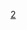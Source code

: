 {{Routemap
| title = 郑州地铁2号线
| title-bg = {{郑州轨道交通颜色|2}}
| title-color = black
| text-width = 0,80,170
| collapsible = no
| inline = <includeonly>yes</includeonly>
| map =
utKBHFa~~[[贾河站|贾河]]
uextCONTgq\uextSTRq\utTINTxt\uextSTRq\uextCONTfq~~ ~~[[惠济区政府站|惠济区政府]]~~{{郑州地铁路线标志|3|在建}}
utBHF~~[[毛庄站|毛庄]]
WASSERq\utKRZW\WASSERq~~ ~~ ~~ ~~[[东风渠 (郑州)|东风渠]]
uextCONTgq\uextSTRq\utTINTxt\uextSTRq\uextCONTfq~~ ~~[[黄河迎宾馆站|黄河迎宾馆]]~~{{郑州地铁路线标志|7|在建}}
utBHF~~[[金洼站|金洼]]
utBHF~~[[金达路站|金达路]]
WASSERq\utKRZW\WASSERq~~ ~~ ~~ ~~[[贾鲁河]]
utBHF~~[[刘庄站|刘庄]]
WASSERq\utKRZW\WASSERq~~ ~~ ~~ ~~[[魏河]]
utBHF~~[[柳林站 (郑州地铁)|柳林]]
utCONTgq\utSTRq\utTINTt\utSTRq\utCONTfq~~ ~~[[沙门站|沙门]]~~{{郑州地铁路线标志|4}}
utBHF~~[[北三环站|北三环]]
WASSERq\utKRZW\WASSERq~~ ~~ ~~ ~~[[东风渠 (郑州)|东风渠]]
utBHF~~[[东风路站|东风路]]
utBHF~~[[关虎屯站|关虎屯]]
utCONTgq\utSTRq\utTINTt\utSTRq\utCONTfq~~ ~~[[黄河路站 (郑州地铁)|黄河路]]~~{{郑州地铁路线标志|5}}
WASSER+r\utSTR\
utCONTgq\uWKRZt\utTINTt\utSTRq\utCONTfq~~ ~~[[紫荆山站|紫荆山]]~~{{郑州地铁路线标志|1}}~~{{rmr|Licon=L|[[河南工业大学站|河南工业大学]]|[[文苑北路站|文苑北路]]|Ricon=R}}
WASSERl\utKRZW\WASSERq~~ ~~ ~~ ~~[[金水河_(郑州)|金水河]]
utCONTgq\utSTRq\utTINTt\utSTRq\utCONTfq~~ ~~[[东大街站|东大街]]~~{{郑州地铁路线标志|3}}
WASSERq\utKRZW\WASSERq~~ ~~ ~~ ~~[[熊儿河]]
uextCONTgq\uextSTRq\utTINTxt\uextSTRq\uextCONTfq~~ ~~[[陇海东路站|陇海东路]]~~{{郑州地铁路线标志|6|在建}}
CONTgq\umtKRZ\CONTfq~~ ~~ ~~[[陇海铁路]]
utBHF~~[[二里岗站|二里岗]]
utCONTgq\utSTRq\utTINTt\utSTRq\utCONTfq~~ ~~[[南五里堡站|南五里堡]]~~{{郑州地铁路线标志|5}}
CONTgq\umtKRZ\CONTfq~~ ~~ ~~[[京广铁路]]
utBHF~~[[花寨站|花寨]]
utBHF~~[[南三环站 (郑州)|南三环]]
utBHF~~[[站马屯站|站马屯]]
utBHF~~[[南四环站 (郑州)|南四环]]（以下为{{郑州地铁路线标志|C}}）
utBHF~~[[十八里河站|十八里河]]
uhtSTRe
WASSERq\uhKRZW\WASSERq~~ ~~ ~~ ~~[[十八里河]]
uhBHF~~[[沙窝李站|沙窝李]]
uhBHF~~[[双湖大道站|双湖大道]]
uehpBHF~~[[小乔站|小乔]]（暂缓开通）
uhBHF~~[[华南城西站|华南城西]]
uhBHF~~[[华南城站 (郑州)|华南城]]
WASSERq\uhKRZW\WASSERq~~ ~~ ~~ ~~[[七里河]]
uehpBHF~~[[华南城东站|华南城东]]（暂缓开通）
uhBHF~~[[孟庄站 (地铁)|孟庄]]
uhtSTRa
hSTR+l\utSTR!~hINTq\hCONTfq~~[[港区北站|港区北]]
hSTR\utBHF\~~[[康平湖站|康平湖]]
hSTR\utBHF\~~[[兰河公园站|兰河公园]]
hSTR\utBHF\~~[[恩平湖站|恩平湖]]
htSTRa\utBHF\~~[[综合保税区站|综合保税区]]
FLUG\tKXBHFe-L\utKXBHFe-R\\~~[[新郑机场站|新郑机场]]

}}<noinclude>

{{Rdt intro|[[郑州地铁2号线]]}}

[[Category:郑州地铁RDT|2]]
</noinclude>